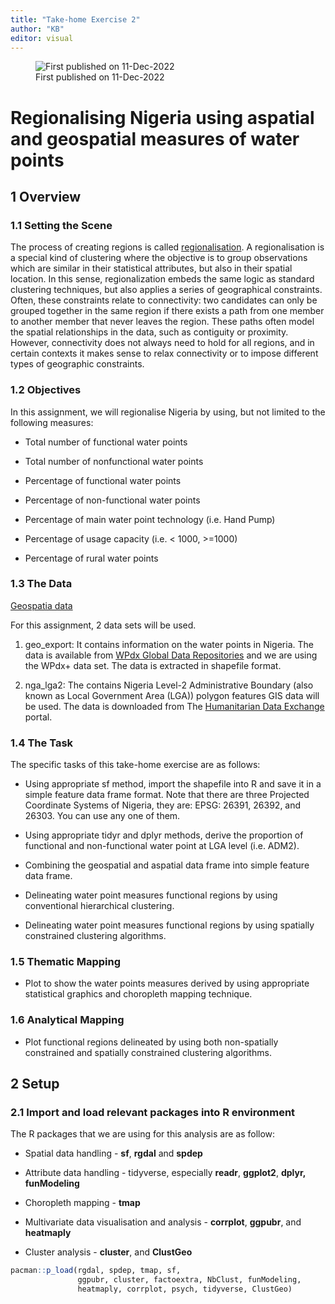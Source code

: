 ```yaml
---
title: "Take-home Exercise 2"
author: "KB"
editor: visual
---
```


![First published on 11-Dec-2022](images/paste-2D0613BA.png)

# Regionalising Nigeria using aspatial and geospatial measures of water points

## 1 Overview 

### 1.1 Setting the Scene

The process of creating regions is called [regionalisation](https://www.researchgate.net/publication/28153673_Supervised_Regionalization_Methods_A_Survey/link/0fcfd5094046b13d35000000/download). A regionalisation is a special kind of clustering where the objective is to group observations which are similar in their statistical attributes, but also in their spatial location. In this sense, regionalization embeds the same logic as standard clustering techniques, but also applies a series of geographical constraints. Often, these constraints relate to connectivity: two candidates can only be grouped together in the same region if there exists a path from one member to another member that never leaves the region. These paths often model the spatial relationships in the data, such as contiguity or proximity. However, connectivity does not always need to hold for all regions, and in certain contexts it makes sense to relax connectivity or to impose different types of geographic constraints.

### 1.2 Objectives

In this assignment, we will regionalise Nigeria by using, but not limited to the following measures:

-   Total number of functional water points

-   Total number of nonfunctional water points

-   Percentage of functional water points

-   Percentage of non-functional water points

-   Percentage of main water point technology (i.e. Hand Pump)

-   Percentage of usage capacity (i.e. \< 1000, \>=1000)

-   Percentage of rural water points

### 1.3 The Data

[Geospatia data]{.underline}

For this assignment, 2 data sets will be used.

1.  geo_export: It contains information on the water points in Nigeria. The data is available from [WPdx Global Data Repositories](https://www.waterpointdata.org/access-data/) and we are using the WPdx+ data set. The data is extracted in shapefile format.

2.  nga_lga2: The contains Nigeria Level-2 Administrative Boundary (also known as Local Government Area (LGA)) polygon features GIS data will be used. The data is downloaded from The [Humanitarian Data Exchange](https://data.humdata.org/) portal.

### 1.4 The Task

The specific tasks of this take-home exercise are as follows:

-   Using appropriate sf method, import the shapefile into R and save it in a simple feature data frame format. Note that there are three Projected Coordinate Systems of Nigeria, they are: EPSG: 26391, 26392, and 26303. You can use any one of them.

-   Using appropriate tidyr and dplyr methods, derive the proportion of functional and non-functional water point at LGA level (i.e. ADM2).

-   Combining the geospatial and aspatial data frame into simple feature data frame.

-   Delineating water point measures functional regions by using conventional hierarchical clustering.

-   Delineating water point measures functional regions by using spatially constrained clustering algorithms.

### 1.5 Thematic Mapping

-   Plot to show the water points measures derived by using appropriate statistical graphics and choropleth mapping technique.

### 1.6 Analytical Mapping

-   Plot functional regions delineated by using both non-spatially constrained and spatially constrained clustering algorithms.

## 2 Setup

### 2.1 Import and load relevant packages into R environment

The R packages that we are using for this analysis are as follow:

-   Spatial data handling - **sf**, **rgdal** and **spdep**

-   Attribute data handling - tidyverse, especially **readr**, **ggplot2**, **dplyr, funModeling**

-   Choropleth mapping - **tmap**

-   Multivariate data visualisation and analysis - **corrplot**, **ggpubr**, and **heatmaply**

-   Cluster analysis - **cluster**, and **ClustGeo**

```r
pacman::p_load(rgdal, spdep, tmap, sf, 
               ggpubr, cluster, factoextra, NbClust, funModeling,
               heatmaply, corrplot, psych, tidyverse, ClustGeo)
```
